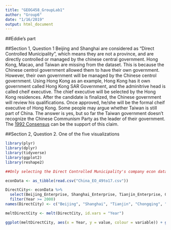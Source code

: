 ```yaml
---
title: "GEOG458_GroupLab1"
author: "Group6"
date: "1/16/2019"
output: html_document
---
```

##Eddie's part

##Section 1, Question 1
Beijing and Shanghai are considered as "Direct Controlled Municipality", which means they are not a province, and are directly controlled or managed by the chinese central government. Hong Kong, Macao, and Taiwan are missing from the dataset. This is because the Chinese centrol government allowed them to have their own government. However, their own government will be managed by the Chinese centrol government. Using Hong Kong as an example, Hong Kong has it own government called Hong Kong SAR Government, and the adminitrive head is called cheif executive. The chief executive will be selected by the Hong Kong residences. After the candidate is finalized, the Chinese government will review his qualifications. Once approved, he/she will be the formal cheif executive of Hong Kong. Some people may argue whether Taiwan is still part of China. The answer is yes, but so far the Taiwan government doesn't recognize the Chinese Communism Party as the leader of their government. The [1992 Consensus](https://en.wikipedia.org/wiki/1992_Consensus) can be the support of this claim. 

##Section 2, Question 2. One of the five visualizations

```r
library(plyr)
library(dplyr)
library(tidyverse)
library(ggplot2)
library(reshape2)


```

```r
##Only selecting the Direct Controlled Municipality's company econ data

econData <- as_tibble(read.csv("China_EO_49to17.csv"))

DirectCity<- econData %>%
  select(Beijing_Enterprise, Shanghai_Enterprise, Tianjin_Enterprise, Chongqing_Enterprise, Year)%>%
  filter(Year >= 2000)
names(DirectCity) <- c("Beijing", "Shanghai", "Tianjin", "Chongqing", "Year")

meltDirectCity <- melt(DirectCity, id.vars = "Year")

ggplot(meltDirectCity, aes(x = Year, y = value, colour = variable)) + geom_point() + scale_size_area()+ stat_smooth(method = lm, formula = y ~ splines::bs(x, 3), se = FALSE)





```

